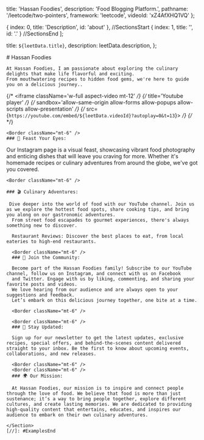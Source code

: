 
  title: 'Hassan Foodies',
  description: 'Food Blogging Platform.',
  pathname: '/leetcode/two-pointers',
  framework: 'leetcode',
  videoId: 'xZ4AfXHQ1VQ'
};

  { index: 0, title: 'Description', id: 'about' },
  //SectionsStart
	{ index: 1, title: '', id: '.' }
	//SectionsEnd
];

  title: `${leetData.title}`,
  description: leetData.description,
};


<Container>
  <Section id={sections[0].id}>
    # Hassan Foodies
    
    At Hassan Foodies, I am passionate about exploring the culinary delights that make life flavorful and exciting.
    From mouthwatering recipes to hidden food gems, we're here to guide you on a delicious journey..
    
{/*     <iframe className='w-full aspect-video mt-12' */}
{/*       title='Youtube player' */}
{/*       sandbox='allow-same-origin allow-forms allow-popups allow-scripts allow-presentation' */}
{/*       src={`https://youtube.com/embed/${leetData.videoId}?autoplay=0&t=13`}> */}
{/*     </iframe> */}

    <Border className="mt-6" />
    ### 🍔 Feast Your Eyes:

Our Instagram page is a visual feast, showcasing vibrant food photography and enticing dishes that will leave you craving for more.
Whether it's homemade recipes or culinary adventures from around the globe, we've got you covered.

    <Border className="mt-6" />
    
    ### 🎬 Culinary Adventures:

     Dive deeper into the world of food with our YouTube channel. Join us as we explore the hottest food spots, share cooking tips, and bring you along on our gastronomic adventures.
      From street food escapades to gourmet experiences, there's always something new to discover.

      Restaurant Reviews: Discover the best places to eat, from local eateries to high-end restaurants.

      <Border className="mt-6" />
      ### 🌟 Join the Community:

      Become part of the Hassan Foodies family! Subscribe to our YouTube channel, follow us on Instagram, and connect with us on Facebook
      and Twitter. Engage with us by liking, commenting, and sharing your favorite posts and videos.
      We love hearing from our audience and are always open to your suggestions and feedback.
      Let’s embark on this delicious journey together, one bite at a time.

      <Border className="mt-6" />

      <Border className="mt-6" />
      ### 📝 Stay Updated:

      Sign up for our newsletter to get the latest updates, exclusive recipes, special offers, and behind-the-scenes content delivered straight to your inbox. Be the first to know about upcoming events, collaborations, and new releases.

      <Border className="mt-6" />
      <Border className="mt-6" />
      ### 🌍 Our Mission:

      At Hassan Foodies, our mission is to inspire and connect people through the love of food. We believe that food is more than just sustenance; it’s a way to bring people together, explore different cultures, and create lasting memories. We are dedicated to providing high-quality content that entertains, educates, and inspires our audience to embark on their own culinary adventures.
  </Section>

  [//]: #ExamplesStart
    <Section id={sections[1].id} className="pt-2">
      <Border className="translate-y-5"/>
    

    </Section>
    [//]: #ExamplesEnd
</Container>

